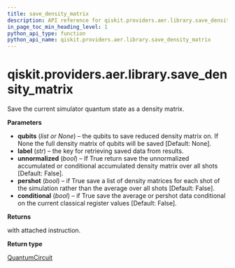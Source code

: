 ```yaml
---
title: save_density_matrix
description: API reference for qiskit.providers.aer.library.save_density_matrix
in_page_toc_min_heading_level: 1
python_api_type: function
python_api_name: qiskit.providers.aer.library.save_density_matrix
---
```


<span id="qiskit-providers-aer-library-save-density-matrix" />

# qiskit.providers.aer.library.save\_density\_matrix

<Function id="qiskit.providers.aer.library.save_density_matrix" isDedicatedPage={true} github="https://github.com/qiskit/qiskit-aer/tree/stable/0.10/qiskit/providers/aer/library/save_instructions/save_density_matrix.py" signature="save_density_matrix(self, qubits=None, label='density_matrix', unnormalized=False, pershot=False, conditional=False)">
  Save the current simulator quantum state as a density matrix.

  **Parameters**

  *   **qubits** (*list or None*) – the qubits to save reduced density matrix on. If None the full density matrix of qubits will be saved \[Default: None].
  *   **label** (*str*) – the key for retrieving saved data from results.
  *   **unnormalized** (*bool*) – If True return save the unnormalized accumulated or conditional accumulated density matrix over all shots \[Default: False].
  *   **pershot** (*bool*) – if True save a list of density matrices for each shot of the simulation rather than the average over all shots \[Default: False].
  *   **conditional** (*bool*) – if True save the average or pershot data conditional on the current classical register values \[Default: False].

  **Returns**

  with attached instruction.

  **Return type**

  [QuantumCircuit](qiskit.circuit.QuantumCircuit "qiskit.circuit.QuantumCircuit")
</Function>

